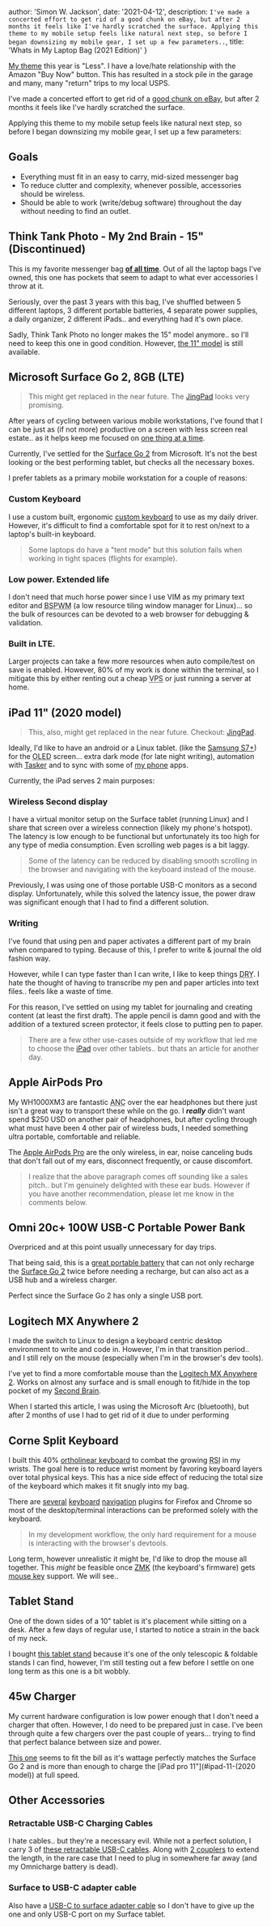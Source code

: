 
  author: 'Simon W. Jackson',
  date: '2021-04-12',
  description: `I've made a concerted effort to get rid of a good chunk on eBay, but after 2 months it feels like I've hardly scratched the surface. Applying this theme to my mobile setup feels like natural next step, so before I began downsizing my mobile gear, I set up a few parameters..`,
  title: 'Whats in My Laptop Bag (2021 Edition)'
}


[My theme](https://youtu.be/NVGuFdX5guE) this year is "Less". I have a love/hate relationship with the Amazon "Buy Now" button. This has resulted in a stock pile in the garage and many, many "return" trips to my local USPS.

I've made a concerted effort to get rid of a [good chunk on eBay](https://www.ebay.com/usr/emberelectronics), but after 2 months it feels like I've hardly scratched the surface.

Applying this theme to my mobile setup feels like natural next step, so before I began downsizing my mobile gear, I set up a few parameters:

## Goals

- Everything must fit in an easy to carry, mid-sized messenger bag
- To reduce clutter and complexity, whenever possible, accessories should be wireless.
- Should be able to work (write/debug software) throughout the day without needing to find an outlet.

## Think Tank Photo - My 2nd Brain - 15" (Discontinued)

This is my favorite messenger bag <ins>**of all time**</ins>. Out of all the laptop bags I've owned, this one has pockets that seem to adapt to what ever accessories I throw at it.

Seriously, over the past 3 years with this bag, I've shuffled between 5 different laptops, 3 different portable batteries, 4 separate power supplies, a daily organizer, 2 different iPads.. and everything had it's own place.

Sadly, Think Tank Photo no longer makes the 15" model anymore.. so I'll need to keep this one in good condition. However, [the 11" model](https://www.amazon.com/Think-Tank-Photo-Brain-Laptop/dp/B00F3BN7BA/?tag=miniarray-20) is still available.

## Microsoft Surface Go 2, 8GB (LTE)

> This might get replaced in the near future. The [JingPad](https://en.jingos.com/jingpad-a1/) looks very promising.

After years of cycling between various mobile workstations, I've found that I can be just as (if not more) productive on a screen with less screen real estate.. as it helps keep me focused on [one thing at a time](https://jamesclear.com/master-one-thing).

Currently, I've settled for the [Surface Go 2](https://www.amazon.com/NEW-Microsoft-Surface-Go-Touch-Screen/dp/B086QM6KM6/?tag=miniarray-20) from Microsoft. It's not the best looking or the best performing tablet, but checks all the necessary boxes.

I prefer tablets as a primary mobile workstation for a couple of reasons:

### Custom Keyboard

I use a custom built, ergonomic [custom keyboard](#corne-keyboard) to use as my daily driver. However, it's difficult to find a comfortable spot for it to rest on/next to a laptop's built-in keyboard.

> Some laptops do have a "tent mode" but this solution fails when working in tight spaces (flights for example).

### Low power. Extended life

I don't need that much horse power since I use VIM as my primary text editor and <abbr title="BSP Window Manager">BSPWM</abbr> (a low resource tiling window manager for Linux)... so the bulk of resources can be devoted to a web browser for debugging & validation.

### Built in LTE.

Larger projects can take a few more resources when auto compile/test on save is enabled. However, 80% of my work is done within the terminal, so I mitigate this by either renting out a cheap <abbr title="Virtual Private Server">VPS</abbr> or just running a server at home.

## iPad 11" (2020 model)

> This, also, might get replaced in the near future. Checkout: [JingPad](https://en.jingos.com/jingpad-a1/).

Ideally, I'd like to have an android or a Linux tablet. (like the [Samsung S7+](https://www.amazon.com/Samsung-Galaxy-Wi-Fi-Mystic-Black/dp/B08FBQKN39/?tag=miniarray-20)) for the <abbr title="Organic Light-Emitting Diode">OLED</abbr> screen... extra dark mode (for late night writing), automation with [Tasker](https://play.google.com/store/apps/details?id=net.dinglisch.android.taskerm&hl=en_US&gl=US) and to sync with some of [my phone](#Samsung-Galaxy-Z-Fold-2) apps.

Currently, the iPad serves 2 main purposes:

### Wireless Second display

I have a virtual monitor setup on the Surface tablet (running Linux) and I share that screen over a wireless connection (likely my phone's hotspot). The latency is low enough to be functional but unfortunately its too high for any type of media consumption. Even scrolling web pages is a bit laggy.

> Some of the latency can be reduced by disabling smooth scrolling in the browser and navigating with the keyboard instead of the mouse.

Previously, I was using one of those portable USB-C monitors as a second display. Unfortunately, while this solved the latency issue, the power draw was significant enough that I had to find a different solution.

### Writing

I've found that using pen and paper activates a different part of my brain when compared to typing. Because of this, I prefer to write & journal the old fashion way.

However, while I can type faster than I can write, I like to keep things <abbr title="Don't Repeat Yourself">DRY</abbr>. I hate the thought of having to transcribe my pen and paper articles into text files.. feels like a waste of time.

For this reason, I've settled on using my tablet for journaling and creating content (at least the first draft). The apple pencil is damn good and with the addition of a textured screen protector, it feels close to putting pen to paper.

> There are a few other use-cases outside of my workflow that led me to choose the [iPad](https://www.amazon.com/Apple-iPad-11-inch-Wi-Fi-256GB/dp/B0863358NV/?tag=miniarray-20) over other tablets.. but thats an article for another day.

## Apple AirPods Pro

My WH1000XM3 are fantastic <abbr title="Active Noise Cancellation">ANC</abbr> over the ear headphones but there just isn't a great way to transport these while on the go. I **_really_** didn't want spend $250 USD on another pair of headphones, but after cycling through what must have been 4 other pair of wireless buds, I needed something ultra portable, comfortable and reliable.

The [Apple AirPods Pro](https://www.amazon.com/Apple-MWP22AM-A-AirPods-Pro/dp/B07ZPC9QD4/?tag=miniarray-20) are the only wireless, in ear, noise canceling buds that don't fall out of my ears, disconnect frequently, or cause discomfort.

> I realize that the above paragraph comes off sounding like a sales pitch.. but I'm genuinely delighted with these ear buds. However if you have another recommendation, please let me know in the comments below.

## Omni 20c+ 100W USB-C Portable Power Bank

Overpriced and at this point usually unnecessary for day trips.

That being said, this is a [great portable battery](https://www.amazon.com/Wireless-Charging-Portable-Smartphones-MobileStudio/dp/B07PTNV3CF/?tag=miniarray-20) that can not only recharge the [Surface Go 2](#Surface-Go-2) twice before needing a recharge, but can also act as a USB hub and a wireless charger.

Perfect since the Surface Go 2 has only a single USB port.

## Logitech MX Anywhere 2

I made the switch to Linux to design a keyboard centric desktop environment to write and code in. However, I'm in that transition period.. and I still rely on the mouse (especially when I'm in the browser's dev tools).

I've yet to find a more comfortable mouse than the [Logitech MX Anywhere 2](https://www.amazon.com/Logitech-Anywhere-Wireless-Mobile-Mouse/dp/B00Y09IWGQ/?tag=miniarray-20). Works on almost any surface and is small enough to fit/hide in the top pocket of my [Second Brain](#second-brain).

When I started this article, I was using the Microsoft Arc (bluetooth), but after 2 months of use I had to get rid of it due to under performing

## Corne Split Keyboard

I built this 40% [ortholinear keyboard](https://switchandclick.com/best-ortholinear-keyboards/) to combat the growing <abbr title="Repetitive Stress Injury">RSI</abbr> in my wrists. The goal here is to reduce wrist moment by favoring keyboard layers over total physical keys. This has a nice side effect of reducing the total size of the keyboard which makes it fit snugly into my bag.

There are [several](https://addons.mozilla.org/en-US/firefox/addon/tridactyl-vim/) [keyboard](https://chrome.google.com/webstore/detail/surfingkeys/gfbliohnnapiefjpjlpjnehglfpaknnc?hl=en-US) [navigation](https://chrome.google.com/webstore/detail/vimium/dbepggeogbaibhgnhhndojpepiihcmeb) plugins for Firefox and Chrome so most of the desktop/terminal interactions can be preformed solely with the keyboard.

> In my development workflow, the only hard requirement for a mouse is interacting with the browser's devtools.

Long term, however unrealistic it might be, I'd like to drop the mouse all together. This _might_ be feasible once [ZMK](https://zmkfirmware.dev/) (the keyboard's firmware) gets [mouse key](https://zmkfirmware.dev/docs/#features) support. We will see..

## Tablet Stand

One of the down sides of a 10" tablet is it's placement while sitting on a desk. After a few days of regular use, I started to notice a strain in the back of my neck.

I bought [this tablet stand](https://www.amazon.com/RUICHENXI-Telescopic-Accessories-Compatible-Smartphones/dp/B089SXFP43/?tag=miniarray-20) because it's one of the only telescopic & foldable stands I can find, however, I'm still testing out a few before I settle on one long term as this one is a bit wobbly.

## 45w Charger

My current hardware configuration is low power enough that I don't need a charger that often. However, I do need to be prepared just in case. I've been through quite a few chargers over the past couple of years... trying to find that perfect balance between size and power.

[This one](https://www.amazon.com/Charger-Anker-Ultra-Slim-PowerPort-Laptops/dp/B0841J6CMK/?tag=miniarray-20) seems to fit the bill as it's wattage perfectly matches the Surface Go 2 and is more than enough to charge the [iPad pro 11"](#ipad-11-(2020 model)) at full speed.

## Other Accessories

### Retractable USB-C Charging Cables

I hate cables.. but they're a necessary evil. While not a perfect solution, I carry 3 of [these retractable USB-C cables](https://www.amazon.com/gp/product/B06XTXLNCW/?tag=miniarray-20). Along with [2 couplers](https://www.amazon.com/Cellularize-Extension-Thunderbolt-Compatible-Connector/dp/B07S292X2V/?tag=miniarray-20) to extend the length, in the rare case that I need to plug in somewhere far away (and my Omnicharge battery is dead).

### Surface to USB-C adapter cable

Also have a [USB-C to surface adapter cable](https://www.amazon.com/gp/product/B07ZVG3X3X/?tag=miniarray-20) so I don't have to give up the one and only USB-C port on my Surface tablet.
